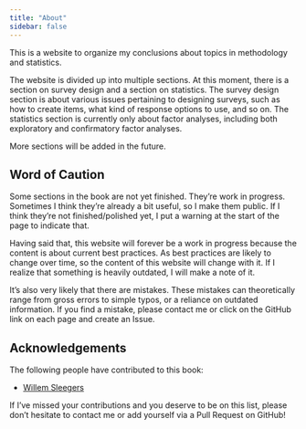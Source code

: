 ```yaml
---
title: "About"
sidebar: false
---
```


This is a website to organize my conclusions about topics in methodology and statistics.

The website is divided up into multiple sections. At this moment, there is a section on survey design and a section on statistics. The survey design section is about various issues pertaining to designing surveys, such as how to create items, what kind of response options to use, and so on. The statistics section is currently only about factor analyses, including both exploratory and confirmatory factor analyses.

More sections will be added in the future.

## Word of Caution

Some sections in the book are not yet finished. They're work in progress. Sometimes I think they're already a bit useful, so I make them public. If I think they're not finished/polished yet, I put a warning at the start of the page to indicate that.

Having said that, this website will forever be a work in progress because the content is about current best practices. As best practices are likely to change over time, so the content of this website will change with it. If I realize that something is heavily outdated, I will make a note of it.

It's also very likely that there are mistakes. These mistakes can theoretically range from gross errors to simple typos, or a reliance on outdated information. If you find a mistake, please contact me or click on the GitHub link on each page and create an Issue.

## Acknowledgements

The following people have contributed to this book:

-   [Willem Sleegers](https://www.willemsleegers.com "Willem Sleegers' personal website.")

If I've missed your contributions and you deserve to be on this list, please don't hesitate to contact me or add yourself via a Pull Request on GitHub!
